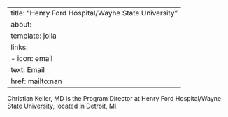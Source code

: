 
---
title: "Henry Ford Hospital/Wayne State University"
about:
  template: jolla
  links:
    - icon: email
      text: Email
      href: mailto:nan
---

Christian Keller, MD is the Program Director at Henry Ford Hospital/Wayne State University, located in Detroit, MI. 
